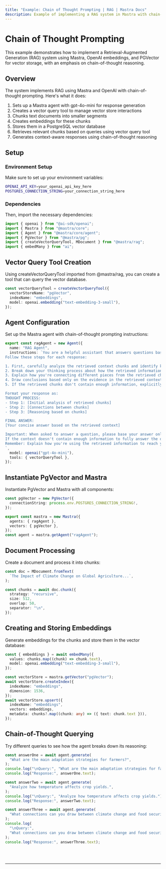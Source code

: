 ```yaml
---
title: "Example: Chain of Thought Prompting | RAG | Mastra Docs"
description: Example of implementing a RAG system in Mastra with chain-of-thought reasoning using OpenAI and PGVector.
---
```



# Chain of Thought Prompting

This example demonstrates how to implement a Retrieval-Augmented Generation (RAG) system using Mastra, OpenAI embeddings, and PGVector for vector storage, with an emphasis on chain-of-thought reasoning.

## Overview

The system implements RAG using Mastra and OpenAI with chain-of-thought prompting. Here's what it does:

1. Sets up a Mastra agent with gpt-4o-mini for response generation
2. Creates a vector query tool to manage vector store interactions
3. Chunks text documents into smaller segments
4. Creates embeddings for these chunks
5. Stores them in a PostgreSQL vector database
6. Retrieves relevant chunks based on queries using vector query tool
7. Generates context-aware responses using chain-of-thought reasoning

## Setup

### Environment Setup

Make sure to set up your environment variables:

```bash title=".env"
OPENAI_API_KEY=your_openai_api_key_here
POSTGRES_CONNECTION_STRING=your_connection_string_here
```

### Dependencies

Then, import the necessary dependencies:

```typescript copy showLineNumbers title="index.ts"
import { openai } from "@ai-sdk/openai";
import { Mastra } from "@mastra/core";
import { Agent } from "@mastra/core/agent";
import { PgVector } from "@mastra/pg";
import { createVectorQueryTool, MDocument } from "@mastra/rag";
import { embedMany } from "ai";
```

## Vector Query Tool Creation

Using createVectorQueryTool imported from @mastra/rag, you can create a tool that can query the vector database.

```typescript copy showLineNumbers{8} title="index.ts"
const vectorQueryTool = createVectorQueryTool({
  vectorStoreName: "pgVector",
  indexName: "embeddings",
  model: openai.embedding("text-embedding-3-small"),
});
```

## Agent Configuration

Set up the Mastra agent with chain-of-thought prompting instructions:

```typescript copy showLineNumbers{14} title="index.ts"
export const ragAgent = new Agent({
  name: "RAG Agent",
  instructions: `You are a helpful assistant that answers questions based on the provided context.
Follow these steps for each response:

1. First, carefully analyze the retrieved context chunks and identify key information.
2. Break down your thinking process about how the retrieved information relates to the query.
3. Explain how you're connecting different pieces from the retrieved chunks.
4. Draw conclusions based only on the evidence in the retrieved context.
5. If the retrieved chunks don't contain enough information, explicitly state what's missing.

Format your response as:
THOUGHT PROCESS:
- Step 1: [Initial analysis of retrieved chunks]
- Step 2: [Connections between chunks]
- Step 3: [Reasoning based on chunks]

FINAL ANSWER:
[Your concise answer based on the retrieved context]

Important: When asked to answer a question, please base your answer only on the context provided in the tool. 
If the context doesn't contain enough information to fully answer the question, please state that explicitly.
Remember: Explain how you're using the retrieved information to reach your conclusions.
`,
  model: openai("gpt-4o-mini"),
  tools: { vectorQueryTool },
});
```

## Instantiate PgVector and Mastra

Instantiate PgVector and Mastra with all components:

```typescript copy showLineNumbers{36} title="index.ts"
const pgVector = new PgVector({
  connectionString: process.env.POSTGRES_CONNECTION_STRING!,
});

export const mastra = new Mastra({
  agents: { ragAgent },
  vectors: { pgVector },
});
const agent = mastra.getAgent("ragAgent");
```

## Document Processing

Create a document and process it into chunks:

```typescript copy showLineNumbers{44} title="index.ts"
const doc = MDocument.fromText(
  `The Impact of Climate Change on Global Agriculture...`,
);

const chunks = await doc.chunk({
  strategy: "recursive",
  size: 512,
  overlap: 50,
  separator: "\n",
});
```

## Creating and Storing Embeddings

Generate embeddings for the chunks and store them in the vector database:

```typescript copy showLineNumbers{55} title="index.ts"
const { embeddings } = await embedMany({
  values: chunks.map((chunk) => chunk.text),
  model: openai.embedding("text-embedding-3-small"),
});

const vectorStore = mastra.getVector("pgVector");
await vectorStore.createIndex({
  indexName: "embeddings",
  dimension: 1536,
});
await vectorStore.upsert({
  indexName: "embeddings",
  vectors: embeddings,
  metadata: chunks?.map((chunk: any) => ({ text: chunk.text })),
});
```

## Chain-of-Thought Querying

Try different queries to see how the agent breaks down its reasoning:

```typescript copy showLineNumbers{83} title="index.ts"
const answerOne = await agent.generate(
  "What are the main adaptation strategies for farmers?",
);
console.log("\nQuery:", "What are the main adaptation strategies for farmers?");
console.log("Response:", answerOne.text);

const answerTwo = await agent.generate(
  "Analyze how temperature affects crop yields.",
);
console.log("\nQuery:", "Analyze how temperature affects crop yields.");
console.log("Response:", answerTwo.text);

const answerThree = await agent.generate(
  "What connections can you draw between climate change and food security?",
);
console.log(
  "\nQuery:",
  "What connections can you draw between climate change and food security?",
);
console.log("Response:", answerThree.text);
```

<br />
<br />
<hr className="dark:border-[#404040] border-gray-300" />
<br />
<br />
<GithubLink
  link={
    "https://github.com/mastra-ai/mastra/blob/main/examples/basics/rag/cot-rag"
  }
/>
